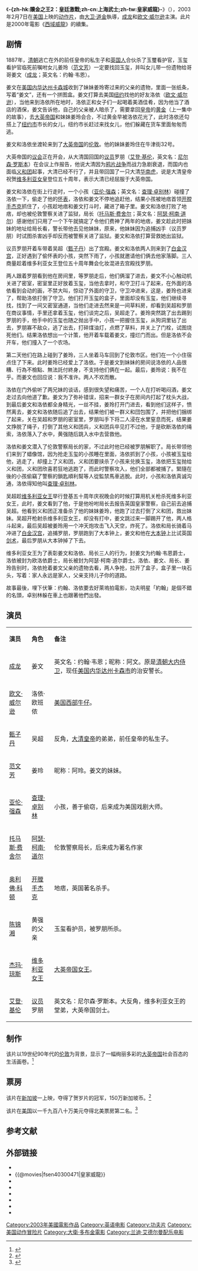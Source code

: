 {{noteTA
|T=zh-hk:贖金之王2：皇廷激戰;zh-cn:上海正午2：上海骑士;zh-tw:皇家威龍
}}
{{电影信息框
| 片名     = -{zh-hk:贖金之王2：皇廷激戰;zh-cn:上海正午2：上海骑士;zh-tw:皇家威龍}-
| 电影原名 = ''{{lang|en|Shanghai Knights}}''
| 图像     = Shanghai Knights.jpg
| 图像说明 = 海报
| 导演     = [[陈自强|陈自强]]<br>[[成龙|成龙]]<br>[[乔纳森·格利曼|乔纳森·格利曼]]
| 监制     = 
| 制片     = [[陈自强|陈自强]]<br>[[成龙|成龙]]<br>[[乔纳森·格利曼|乔纳森·格利曼]]
| 编剧     = [[阿尔弗雷德·高夫|阿尔弗雷德·高夫]]<br>[[迈尔斯·米勒|迈尔斯·米勒]]
| 原著     = 
| 主演     = [[成龙|成龙]]<br>[[欧文·威尔逊|欧文·威尔逊]]<br>[[范文芳|范文芳]]<br>[[甄子丹|甄子丹]]
| 配乐     = [[兰迪·艾德尔曼|兰迪·艾德尔曼]]
| 摄影     = [[阿德里安·比德尔|阿德里安·比德尔]]
| 剪辑     = [[马尔科姆·坎贝尔|马尔科姆·坎贝尔]]
| 制片商   = [[美国望远镜娱乐公司|美国望远镜娱乐公司]]
| 发行商   = [[试金石影片|试金石影片]]
| 上映日期 = {{Film date|2003|1|30|马来西亚|2003|1|31|新加坡|2003|2|7|美国和加拿大|2003|2|13|香港和澳门|2003|2|14|台湾和韩国|2003|11|15|日本}}
| 片长     = 114分钟
| 产地     = {{USA}}
| 语言     = 英语、普通话、粤语
| 预算     = $50 million
| 票房     = $88,323,487
| 前集     = [[西域威龍|西域威龍]]
| 续集     = [[上海正午3：上海破晓|上海正午3：上海破晓]]
| 中国大陆片名 = 上海正午2：上海骑士
| 台湾片名 = 皇家威龍
| 香港片名 = 贖金之王2：皇廷激戰
}}
《'''-{zh-hk:贖金之王2：皇廷激戰;zh-cn:上海武士;zh-tw:皇家威龍}-'''》（{{lang-en|''Shanghai Knights''}}），2003年2月7日在[[美国|美国]]上映的[[动作片|动作片]]，由[[大卫·道金|大卫·道金]]執導，[[成龙|成龙]]和[[欧文·威尔逊|欧文·威尔逊]]主演。此片是2000年電影《[[西域威龍|西域威龍]]》的續集。

== 剧情 ==
1887年，[[清朝|清朝]]逃亡在外的前任皇帝的私生子和[[英国人|英国人]]合伙杀了玉璽看护官，玉玺看护官临死前嘱咐女儿姜玲（[[范文芳|范文芳]]）一定要找回玉玺，并叫女儿带一份遗物给哥哥姜文（[[成龙|成龙]]；英文名：约翰·韦恩）。

姜文在[[美国|美国]][[内华达州|内华达州]][[卡森城_(内华达州)|卡森城]]收到了妹妹姜玲寄过来的父亲的遗物，里面一张纸条，写着“姜文”，还有一个拼图盒。姜文打算去美国[[纽约|纽约]]找他的好友洛依（[[欧文·威尔逊|欧文·威尔逊]]），当他来到洛依所在地时，洛依正和女子们一起喝着美酒佳肴，因为他当了酒店的酒保，姜文告诉他，自己的父亲被人暗杀了，需要拿回[[皇帝|皇帝]]的[[黄金|黄金]]（上一集中的故事），去[[大英帝国|大英帝国]]和妹妹姜玲会合，不过黄金早被洛依花光了，此时洛依还勾搭上了[[纽约市|纽约市]]市长的女儿，纽约市长赶过来找女儿，他们躲藏在货车里面匆匆而逃。

姜文和洛依坐渡轮来到了[[大英帝国|大英帝国]]的[[伦敦|伦敦]]。他的妹妹姜玲住在牛津街32号。

大英帝国的[[议会|议会]]正在开会，从大清国回国的[[议员|议员]]罗朋（[[艾登·基伦|艾登·基伦]]，英文名：[[尼尔森·罗斯本|尼尔森·罗斯本]]）在会议上作报告，他说大清因为[[鸦片战争|鸦片战争]]而战力急剧衰退，而国内也面临[[义和团|义和团]]起事，大清已经不行了，并且带回国了一只大清[[华南虎|华南虎]]，说是大清皇帝祝贺[[维多利亚女皇|维多利亚女皇]]登位五十周年，表示大清已经屈服于大英帝国。

姜文和洛依在街上行走时，一个小孩（[[亚伦·强森|亚伦·强森]]；英文名：[[查理·卓别林|查理·卓别林]]）碰撞了洛依一下，偷走了他的[[怀表|怀表]]，洛依和姜文不停地追赶他，结果小孩被地痞首领[[开膛手杰克|开膛手杰克]]抓住了，小孩趁地痞和姜文打斗时，藏进了箱子里。姜文和洛依打败了地痞，却也被伦敦警察关进了监狱，局长（[[托马斯·费舍尔|托马斯·费舍尔]]；英文名：[[阿瑟·柯南·道尔|阿瑟·柯南·道尔]]）感谢他们只用了一个下午就搞定了令他们费神了两年的地痞，姜文趁此时把妹妹的地址给局长看，警长带他去见他妹妹，原来，他妹妹因为追捕凶手（议员罗朋）时试图杀害凶手却反而被警察关进了监狱。姜文和洛依打算营救她出监狱。

议员罗朋开着车带着吴超（[[甄子丹|甄子丹]]）出了宫殿。姜文和洛依两人则来到了[[白金汉宫|白金汉宫]]，正好遇到了偷怀表的小孩，突然下雨了，小孩就邀请他们俩去他家落脚。三人商量趁着维多利亚女王登位五十周年舞会化妆混进去宫殿找罗朋。

两人跟着罗朋看到他在房间里，等罗朋走后，他们俩溜了进去，姜文不小心触动机关进了密室，密室里正好放着玉玺，当他去拿时，和守卫打斗了起来，在外面的洛依看到会动的画，不禁大叫，惊动了外面的守卫，守卫冲进来，这是，姜玲也进来了，帮助洛依打倒了守卫。他们打开玉玺的盒子，里面却没有玉玺，他们继续寻找，找到了一间又密室通道，当他们走进去然来是一间草料房，却看到吴超和罗朋在商议事情，手里还拿着玉玺，他们谈完之后，吴超走了。姜玲突然跳了出去踢到罗朋的手，他手中的玉玺也随之抛出手中，小孩一把握住玉玺，从狗洞里钻了出去，罗朋寡不敌众，逃了出去，打碎煤油灯，点燃了草料，并关上了门栓，试图烧死他们。结果洛依想出一个计策，他开着车载着姜文，撞烂门而出。但是洛依不会开车，他们撞入了一个农场。

第二天他们在路上碰到了姜玲，三人坐着马车回到了伦敦市区。他们在一个小住宿点住了下来。此时姜玲已经爱上了洛依。于是姜文到妹妹的房间说洛依的人品很糟、行為不檢點、無法託付終身，不支持他们俩在一起。最后，姜玲说：我不在乎。而姜文也回应说：我不准许。两人不欢而散。

洛依在门外偷听了两兄妹的谈话，感到很失望和痛苦，一个人在打听喝闷酒，姜文走过去向他道了歉。姜文为了弥补错误，招来一群女子在房间内打起了枕头大战，到最后姜文和洛依都全身精光，一丝不挂，姜玲打开门进去，看到他们这样子，愤然离去，姜文和洛依随后追了出去，结果他们被一群义和団包围了，并把他们捆绑了起来，关在吴超和罗朋的密室里，罗朋叫手下将二人浸在水里窒息而死，结果姜文挣脱了绳子，打倒了其他义和团兵，义和团兵卒见打不过他，于是砍断洛依的绳索，洛依落入了水中，黄强随后跳入水中去营救他。

洛依和姜文潜入了伦敦警察局长的家，不过此时他已经被罗朋解职了。局长带领他们来到了蜡像馆，因为抢走玉玺的小孩睡在里面，洛依抓到了小孩，小孩被玉玺给他，逃走了，却撞上了义和团，义和团要挟杀了小孩来兑换玉玺，洛依把玉玺抛给义和团，义和团欣喜若狂地逃跑了，而此时警察攻入，他们全部都被捕了。緊隨在後的小孩偷竊了警察的鎖匙順利幫等人從監禁馬車逃脫。此时，小孩和洛依真诚沟通，洛依得知他叫[[查理·卓别林|查理·卓别林]]。

吴超趁[[维多利亚女王|维多利亚女王]]举行登基五十周年庆祝晚会的时候打算用机关枪杀死维多利亚女王，此时，姜文看到了他，于是他吩咐局长去报告英国皇家警察，自己前去追捕吴超。他看到义和团正准备杀了他的妹妹姜玲，他跑了过去打倒了义和团，救出妹妹。吴超开枪射杀维多利亚女王，却没有打中，姜文跳过来一脚踢开了他，两人格斗起来，最后吴超被姜玲用一个冲天炮攻击飞入天空，炸死了。洛依和局长骑着马冲进了[[白金汉宫|白金汉宫]]，追捕罗朋，罗朋跑到了大本钟上，姜文和他在[[大本钟|大本钟]]上比试英国[[剑术|剑术]]，最后罗朋从大本钟掉了下去。

维多利亚女王为了表彰姜文和洛依、局长三人的行为，封姜文为约翰·韦恩爵士，洛依被封为欧洛依爵士，局长被封为阿瑟·柯南·道尔爵士。洛依、姜文、局长、姜玲告别时，洛依抢着姜文父亲的遗物去看，两人争抢，拉开了盒子，盒子里一块石头，写着：家人永远是家人，父亲支持儿子你的道路。

故事最後，埋下伏筆：约翰、洛依要去好萊塢拍電影，功夫明星「約翰」是個不錯的名頭，卓别林躲在車上也跟著他們出發。

== 演员 ==
{|class="wikitable" width="66%"
|- style="background:cornflowerblue; color:white" align=center
|style="width:8%"|'''演员'''||style="width:8%"|'''角色'''||style="width:50%"|'''备注'''
|-
| [[成龙|成龙]] || 姜文|| 英文名：约翰·韦恩；昵称：阿文。原是[[清朝|清朝]][[大内侍卫|大内侍卫]]，现任[[美国|美国]][[内华达州|内华达州]][[卡森城_(内华达州)|卡森市]]的治安警长。
|-
| [[欧文·威尔逊|欧文·威尔逊]] || 洛依·欧班侬 || [[美国|美国]][[西部牛仔|西部牛仔]]。
|-
| [[甄子丹|甄子丹]] || 吴超 || 反角，[[大清|大清]][[皇帝|皇帝]]的弟弟，前任皇帝的私生子。
|-
| [[范文芳|范文芳]] || 姜玲 || 昵称：阿玲。姜文的妹妹。
|-
| [[亚伦·强森|亚伦·强森]] || [[查理·卓别林|查理·卓别林]] || 小孩，善于偷窃，后来成为美国戏剧大师。
|- 
| [[托马斯·费舍尔|托马斯·费舍尔]] || [[阿瑟·柯南·道尔|阿瑟·柯南·道尔]] || 伦敦警察局长，后来成为著名作家
|-
| [[奥利佛·科顿|奥利佛·科顿]] || [[开膛手杰克|开膛手杰克]] || 地痞，英国著名杀手。
|-
| [[陈锦湘|陈锦湘]] || 黄强的父亲 || 玉玺看护员，被罗朋所杀。
|-
| [[杰玛·琼斯|杰玛·琼斯]] || [[维多利亚女王|维多利亚女王]] || [[大英帝国|大英帝国]][[女王|女王]]。
|-
| [[埃丹·吉倫|艾登·基伦]] || [[议员|议员]]罗朋 || 英文名：尼尔森·罗斯本。大反角，维多利亚女王的堂弟，大英帝国剑士。
|}

== 制作 ==
该片以19世纪90年代的[[伦敦|伦敦]]为背景，显示了一幅绚丽多彩的[[大英帝国|大英帝国]]社会百态的生活画卷。<ref>{{cite web|url=http://hn.rednet.cn/c/2004/07/30/589368.htm|title=《皇家威龙》：成龙范文芳闹伦敦|date=2004-07-30|access-date=2012-03-10|work=湖南红网|archive-date=2016-03-04|archive-url=https://web.archive.org/web/20160304215516/http://hn.rednet.cn/c/2004/07/30/589368.htm|dead-url=no}}</ref>

== 票房 ==
该片在[[新加坡|新加坡]]一上映，夺得了贺岁片的冠军，150万新加坡币。<ref>{{cite web|url=http://stars.zaobao.com/foreignstar/pages3/movie050203.html|title=《皇家威龙》发威 夺贺岁片冠军|access-date=2012-03-10|date=2003-02-05|work=联合早报网|deadurl=yes|archiveurl=https://web.archive.org/web/20041215113557/http://stars.zaobao.com/foreignstar/pages3/movie050203.html|archivedate=2004-12-15}}</ref>

该片在[[美国|美国]]以一千九百八十万美元夺得北美票房第二名。<ref>{{cite web|url=http://yule.sohu.com/45/52/article165465245.shtml|title=成龙喜剧片《皇家威龙》荣登北美票房亚军|access-date=2012-03-10|date=2003-02-10|work=搜狐|archive-date=2008-07-23|archive-url=https://web.archive.org/web/20080723151424/http://yule.sohu.com/45/52/article165465245.shtml|dead-url=no}}</ref>

==参考文献==
<div class="references-small">
<references></references>
</div>

== 外部链接 ==
* {{official website|http://video.movies.go.com/shanghaiknights/}}
*{{@movies|fsen40300471|皇家威龍}}
*{{douban|title=上海正午2：上海骑士}}
*{{Mtime|11718|上海正午2：上海骑士}}
*{{Amg movie|274885|Shanghai Knights}}
*{{rotten-tomatoes|shanghai_knights}}
* {{mojo title|shanghaiknights}}
*{{imdb title|0300471}}

{{戴维·多布金}}
{{成龙}}
{{DEFAULTSORT:Shanghai Knights}}
[[Category:2003年美國電影作品|Category:2003年美國電影作品]]
[[Category:英语电影|Category:英语电影]]
[[Category:功夫片|Category:功夫片]]
[[Category:美国动作冒险片|Category:美国动作冒险片]]
[[Category:大衛·多布金電影|Category:大衛·多布金電影]]
[[Category:兰迪·艾德尔曼配乐电影|Category:兰迪·艾德尔曼配乐电影]]